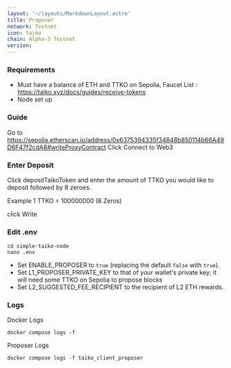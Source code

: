 ```yaml
---
layout: '~/layouts/MarkdownLayout.astro'
title: Proposer
network: Testnet
icon: taiko
chain: Alpha-3 Testnet
version: 
---
```


### Requirements
- Must have a balance of ETH and TTKO on Sepolia, Faucet List : https://taiko.xyz/docs/guides/receive-tokens
- Node set up

### Guide
Go to https://sepolia.etherscan.io/address/0x6375394335f34848b850114b66A49D6F47f2cdA8#writeProxyContract
Click Connect to Web3

### Enter Deposit
Click depositTaikoToken and enter the amount of TTKO you would like to deposit followed by 8 zeroes.

Example 1 TTKO = 100000000 (8 Zeros)

click Write

### Edit .env
```
cd simple-taiko-node
nano .env
```

- Set ENABLE_PROPOSER to `true` (replacing the default `false` with `true`).
- Set L1_PROPOSER_PRIVATE_KEY to that of your wallet's private key; it will need some TTKO on Sepolia to propose blocks
- Set L2_SUGGESTED_FEE_RECIPIENT to the recipient of L2 ETH rewards.


### Logs

Docker Logs
```
docker compose logs -f
```
Proposer Logs
```
docker compose logs -f taiko_client_proposer
```

